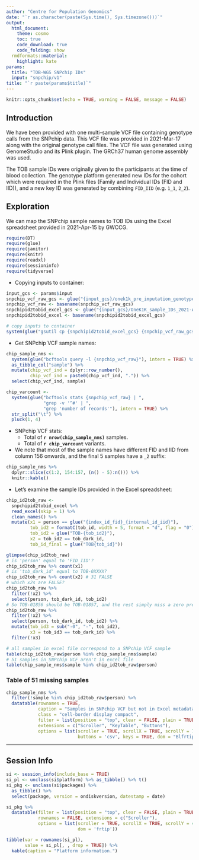 ```yaml
---
author: "Centre for Population Genomics"
date: "`r as.character(paste(Sys.time(), Sys.timezone()))`"
output:
  html_document:
    theme: cosmo
    toc: true
    code_download: true
    code_folding: show
  rmdformats::material:
    highlight: kate
params:
  title: "TOB-WGS SNPchip IDs"
  input: "snpchip/v1"
title: "`r paste(params$title)`"
---
```


```r
knitr::opts_chunk$set(echo = TRUE, warning = FALSE, message = FALSE)
```

## Introduction

We have been provided with one multi-sample VCF file containing genotype calls
from the SNPchip data. This VCF file was provided in 2021-Mar-17 along with the
original genotype call files. The VCF file was generated using GenomeStudio and
its Plink plugin. The GRCh37 human genome assembly was used.

The TOB sample IDs were originally given to the participants at the time of
blood collection. The genotype platform generated new IDs for the cohort which
were required in the Plink files (Family and Individual IDs (FID and IID)),
and a new key ID was generated by combining `FID_IID` (e.g. `1_1`, `2_2`).

## Exploration

We can map the SNPchip sample names to TOB IDs using the Excel spreadsheet
provided in 2021-Apr-15 by GWCCG.

```r
require(DT)
require(glue)
require(janitor)
require(knitr)
require(readxl)
require(sessioninfo)
require(tidyverse)
```

- Copying inputs to container:

```r
input_gcs <- params$input
snpchip_vcf_raw_gcs <- glue("{input_gcs}/onek1k_pre_imputation_genotypes.vcf.gz")
snpchip_vcf_raw <- basename(snpchip_vcf_raw_gcs)
snpchipid2tobid_excel_gcs <- glue("{input_gcs}/OneK1K_sample_IDs_2021-Apr-15.xlsx")
snpchipid2tobid_excel <- basename(snpchipid2tobid_excel_gcs)

# copy inputs to container
system(glue("gsutil cp {snpchipid2tobid_excel_gcs} {snpchip_vcf_raw_gcs} ."))
```

- Get SNPchip VCF sample names:

```r
chip_sample_nms <-
  system(glue("bcftools query -l {snpchip_vcf_raw}"), intern = TRUE) %>%
  as_tibble_col("sample") %>%
  mutate(chip_vcf_ind = dplyr::row_number(),
         chip_vcf_ind = paste0(chip_vcf_ind, ".")) %>%
  select(chip_vcf_ind, sample)

chip_varcount <-
  system(glue("bcftools stats {snpchip_vcf_raw} | ",
              "grep -v '^#' | ",
              "grep 'number of records'"), intern = TRUE) %>%
  str_split("\t") %>%
  pluck(1, 4)
```

- SNPchip VCF stats:
  - Total of **`r nrow(chip_sample_nms)`** samples.
  - Total of **`r chip_varcount`** variants.

- We note that most of the sample names have different FID and IID from
  column 156 onwards, and the final 5 samples have a `_2` suffix:

```r
chip_sample_nms %>%
  dplyr::slice(c(1:2, 154:157, (n() - 5):n())) %>%
  knitr::kable()
```

- Let's examine the sample IDs provided in the Excel spreadsheet:

```r
chip_id2tob_raw <-
  snpchipid2tobid_excel %>%
  read_excel(skip = 1) %>%
  clean_names() %>%
  mutate(x1 = person == glue("{index_id_fid}_{internal_id_iid}"),
         tob_id2 = formatC(tob_id, width = 5, format = "d", flag = "0"),
         tob_id2 = glue("TOB-{tob_id2}"),
         x2 = tob_id2 == tob_dark_id,
         tob_id_final = glue("TOB{tob_id}"))

glimpse(chip_id2tob_raw)
# is 'person' equal to 'FID_IID'?
chip_id2tob_raw %>% count(x1)
# is 'tob_dark_id' equal to TOB-0XXXX?
chip_id2tob_raw %>% count(x2) # 31 FALSE
# which x2s are FALSE?
chip_id2tob_raw %>%
  filter(!x2) %>%
  select(person, tob_dark_id, tob_id2)
# So TOB-01856 should be TOB-01857, and the rest simply miss a zero prefix.
chip_id2tob_raw %>%
  filter(!x2) %>%
  select(person, tob_dark_id, tob_id2) %>%
  mutate(tob_id3 = sub("-0", "-", tob_id2),
         x3 = tob_id3 == tob_dark_id) %>%
  filter(!x3)

# all samples in excel file correspond to a SNPchip VCF sample
table(chip_id2tob_raw$person %in% chip_sample_nms$sample)
# 51 samples in SNPchip VCF aren't in excel file
table(chip_sample_nms$sample %in% chip_id2tob_raw$person)
```

### Table of 51 missing samples

```r
chip_sample_nms %>%
  filter(!sample %in% chip_id2tob_raw$person) %>%
  datatable(rownames = TRUE,
            caption = "Samples in SNPchip VCF but not in Excel metadata file.",
            class = "cell-border display compact",
            filter = list(position = "top", clear = FALSE, plain = TRUE),
            extensions = c("Scroller", "KeyTable", "Buttons"),
            options = list(scroller = TRUE, scrollX = TRUE, scrollY = 700,
                           buttons = 'csv', keys = TRUE, dom = "Blfrtip"))
```

-------------------------

## Session Info

```r
si <- session_info(include_base = TRUE)
si_pl <- unclass(si$platform) %>% as_tibble() %>% t()
si_pkg <- unclass(si$packages) %>%
  as_tibble() %>%
  select(package, version = ondiskversion, datestamp = date)

si_pkg %>%
  datatable(filter = list(position = "top", clear = FALSE, plain = TRUE),
            rownames = FALSE, extensions = c("Scroller"),
            options = list(scroller = TRUE, scrollX = TRUE, scrollY = 400,
                           dom = 'frtip'))

tibble(var = rownames(si_pl),
       value = si_pl[, , drop = TRUE]) %>%
  kable(caption = "Platform information.")
```
